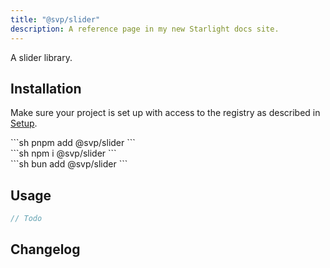 ```yaml
---
title: "@svp/slider"
description: A reference page in my new Starlight docs site.
---
```



A slider library.


<Pills>
  <Pill label="gsap" />
  <Pill label="lodash" />
</Pills>

## Installation

Make sure your project is set up with access to the registry as described in [Setup](/sv-frontend-library/mono/setup).

<Command>
  <div slot="pnpm">
    ```sh
    pnpm add @svp/slider
    ```
  </div>
  <div slot="npm">
    ```sh
    npm i @svp/slider
    ```
  </div>
  <div slot="bun">
    ```sh
    bun add @svp/slider
    ```
  </div>
</Command>

## Usage

```ts
// Todo
```

## Changelog

<Changelog package="slider" />
